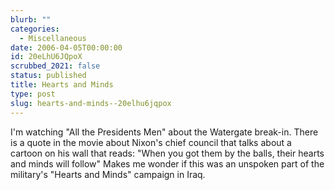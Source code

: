 ```yaml
---
blurb: ""
categories:
  - Miscellaneous
date: 2006-04-05T00:00:00
id: 20eLhU6JQpoX
scrubbed_2021: false
status: published
title: Hearts and Minds
type: post
slug: hearts-and-minds--20elhu6jqpox
---
```


I'm watching "All the Presidents Men" about the Watergate break-in.
There is a quote in the movie about Nixon's chief council that
talks about a cartoon on his wall that reads: "When you got them by
the balls, their hearts and minds will follow" Makes me wonder if
this was an unspoken part of the military's "Hearts and Minds"
campaign in Iraq.